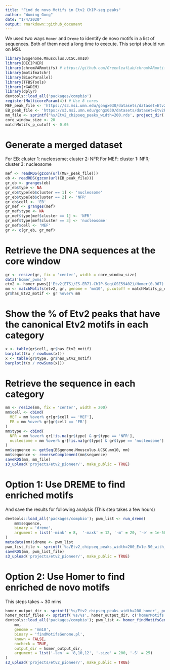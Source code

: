 ```yaml
---
title: "Find de novo Motifs in Etv2 ChIP-seq peaks"
author: "Wuming Gong"
date: "1/4/2020"
output: rmarkdown::github_document
---
```


We used two ways `Homer` and `Dreme` to identify de novo motifs in a list of sequences.  Both of them need a long time to execute.  This script should run on MSI. 

```r
library(BSgenome.Mmusculus.UCSC.mm10)
library(DECIPHER)
library(chromVARmotifs) # https://github.com/GreenleafLab/chromVARmotifs
library(motifmatchr)
library(BiocParallel)
library(TFBSTools)
library(rGADEM)
library(dplyr)
devtools::load_all('packages/compbio')
register(MulticoreParam(4)) # Use 8 cores
MEF_peak_file <- 'https://s3.msi.umn.edu/gongx030/datasets/dataset=Etv2PioneerChIPseq_version=20191203a/MEF_Dox_d1_Etv2_summits.rds'
EB_peak_file <- 'https://s3.msi.umn.edu/gongx030/datasets/dataset=Etv2PioneerChIPseq_version=20191203a/EB_Dox_3h_Etv2_summits.rds'
mm_file <- sprintf('%s/Etv2_chipseq_peaks_width=200.rds', project_dir('etv2_pioneer'))
core_window_size <- 20
matchMotifs_p_cutoff <- 0.05
```

# Generate a merged dataset
For EB: cluster 1: nucleosome; cluster 2: NFR
For MEF: cluster 1: NFR; cluster 3: nucleosome 
```r
mef <- readRDS(gzcon(url(MEF_peak_file)))
eb <- readRDS(gzcon(url(EB_peak_file)))
gr_eb <- granges(eb)
gr_eb$type <- NA
gr_eb$type[eb$cluster == 1] <- 'nucleosome'
gr_eb$type[eb$cluster == 2] <- 'NFR'
gr_eb$cell <- 'EB'
gr_mef <- granges(mef)
gr_mef$type <- NA
gr_mef$type[mef$cluster == 1] <- 'NFR'
gr_mef$type[mef$cluster == 3] <- 'nucleosome'
gr_mef$cell <- 'MEF'
gr <- c(gr_eb, gr_mef)
```

# Retrieve the DNA sequences at the core window

```r
gr <- resize(gr, fix = 'center', width = core_window_size)
data('homer_pwms')
etv2 <- homer_pwms[['Etv2(ETS)/ES-ER71-ChIP-Seq(GSE59402)/Homer(0.967)']] # a PWMatrix object
mm <- matchMotifs(etv2, gr, genome = 'mm10', p.cutoff = matchMotifs_p_cutoff, out = 'positions')[[1]]
gr$has_Etv2_motif <- gr %over% mm
```

# Show the % of Etv2 peaks that have the canonical Etv2 motifs in each category
```r
x <- table(gr$cell, gr$has_Etv2_motif)
barplot(t(x / rowSums(x)))
x <- table(gr$type, gr$has_Etv2_motif)
barplot(t(x / rowSums(x)))
```

# Retrieve the sequence in each category
```r
mm <- resize(mm, fix = 'center', width = 200)
mm$cell <- cbind(
  MEF = mm %over% gr[gr$cell == 'MEF'],
  EB = mm %over% gr[gr$cell == 'EB']
)
mm$type <- cbind(
  NFR = mm %over% gr[!is.na(gr$type) & gr$type == 'NFR'],
  nucleosome = mm %over% gr[!is.na(gr$type) & gr$type == 'nucleosome']
)
mm$sequence <- getSeq(BSgenome.Mmusculus.UCSC.mm10, mm)
mm$sequence <- reverseComplement(mm$sequence)
saveRDS(mm, mm_file)
s3_upload('projects/etv2_pioneer/', make_public = TRUE)
```

# Option 1: Use DREME to find enriched motifs 
And save the results for following analysis (This step takes a few hours)
```r
devtools::load_all('packages/compbio'); pwm_list <- run_dreme(
	mm$sequence, 
	binary = 'dreme', 
	argument = list('-mink' = 8,  '-maxk' = 12, '-m' = 20, '-e' = 1e-50, '-s' = 1)
)
metadata(mm)$dreme <- pwm_list
pwm_list_file <- sprintf('%s/Etv2_chipseq_peaks_width=200_E=1e-50_with_dreme.rds', project_dir('etv2_pioneer'))
saveRDS(mm, pwm_list_file)
s3_upload('projects/etv2_pioneer/', make_public = TRUE)
```


# Option 2: Use Homer to find enriched de novo motifs
This steps takes ~ 30 mins
```r
homer_output_dir <- sprintf('%s/Etv2_chipseq_peaks_width=200_homer', project_dir('etv2_pioneer'))
homer_motif_files <- sprintf('%s/%s', homer_output_dir, c('homerMotifs.motifs8', 'homerMotifs.motifs10', 'homerMotifs.motifs12'))
devtools::load_all('packages/compbio'); pwm_list <- homer_findMotifsGenome(
	mm, 
	genome = 'mm10',
	binary = 'findMotifsGenome.pl', 
	known = FALSE,
	nocheck = TRUE,
	output_dir = homer_output_dir,
	argument = list('-len' = '8,10,12', '-size' = 200, '-S' = 25)
)
s3_upload('projects/etv2_pioneer/', make_public = TRUE)
```

